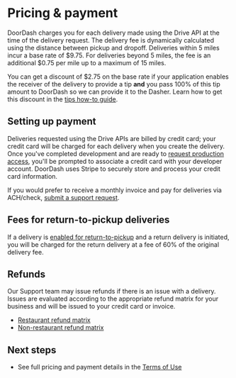

# Pricing & payment

DoorDash charges you for each delivery made using the Drive API at the time of the delivery request. The delivery fee is dynamically calculated using the distance between pickup and dropoff. Deliveries within 5 miles incur a base rate of $9.75. For deliveries beyond 5 miles, the fee is an additional $0.75 per mile up to a maximum of 15 miles.

You can get a discount of $2.75 on the base rate if your application enables the receiver of the delivery to provide a tip **and** you pass 100% of this tip amount to DoorDash so we can provide it to the Dasher. Learn how to get this discount in the [tips how-to guide](/en-US/docs/drive/how_to/deliveries_with_tips).

## Setting up payment[​](#setting-up-payment "Direct link to heading")

Deliveries requested using the Drive APIs are billed by credit card; your credit card will be charged for each delivery when you create the delivery. Once you've completed development and are ready to [request production access](/en-US/docs/drive/how_to/get_production_access), you'll be prompted to associate a credit card with your developer account. DoorDash uses Stripe to securely store and process your credit card information.

If you would prefer to receive a monthly invoice and pay for deliveries via ACH/check, [submit a support request](/en-US/docs/drive/support).

## Fees for return-to-pickup deliveries[​](#fees-for-return-to-pickup-deliveries "Direct link to heading")

If a delivery is [enabled for return-to-pickup](/en-US/docs/drive/how_to/return_to_pickup) and a return delivery is initiated, you will be charged for the return delivery at a fee of 60% of the original delivery fee.

## Refunds[​](#refunds "Direct link to heading")

Our Support team may issue refunds if there is an issue with a delivery. Issues are evaluated according to the appropriate refund matrix for your business and will be issued to your credit card or invoice.

* [Restaurant refund matrix](https://drive.google.com/file/d/12LEEurstm9GpL1Zs6n0cTCk_FsIi_TFY/view)
* [Non-restaurant refund matrix](https://drive.google.com/file/d/1rIllEzASXvebi0WTVYKTNFaJWZIjXB-E/view)

## Next steps[​](#next-steps "Direct link to heading")

* See full pricing and payment details in the [Terms of Use](https://developer.doordash.com/terms/v2/2)

